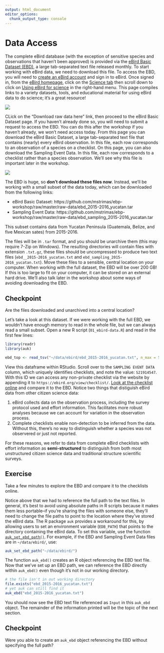 ```yaml
---
output: html_document
editor_options: 
  chunk_output_type: console
---
```


# Data Access {#access}

The complete eBird database (with the exception of sensitive species and observations that haven't been approved) is provided via the [eBird Basic Dataset (EBD)](https://ebird.org/science/download-ebird-data-products), a large tab-separated text file released monthly. To start working with eBird data, we need to download this file. To access the EBD, you will need to [create an eBird account](https://secure.birds.cornell.edu/cassso/account/create) and sign in to eBird. Once signed in, from the [eBird homepage](https://ebird.org/), click on the [Science tab](https://ebird.org/science) then scroll down to click on [Using eBird for science](https://ebird.org/science/download-ebird-data-products) in the right-hand menu. This page compiles links to a variety datasets, tools, and educational material for using eBird data to do science; it's a great resource!

![](assets/img/03_access_science.png)

CLick on the "Download raw data here" link, then proceed to the eBird Basic Dataset page. If you haven't already done so, you will need to submit a request to access the EBD. You can do this after the workshop if you haven't already, we won't need access today. From this page you can download the eBird Basic Dataset, a large tab-separated text file that contains (nearly) every eBird observation. In this file, each row corresponds to an observation of a species on a checklist. On this page, you can also download the Sampling Event Data. In this file, each row corresponds to a checklist rather than a species observation. We'll see why this file is important later in the workshop.

![](assets/img/03_access_ebd.png)

The EBD is huge, so **don't download these files now**. Instead, we'll be working with a small subset of the data today, which can be downloaded from the following links:

- eBird Basic Dataset: https://github.com/mstrimas/ebp-workshop/raw/master/raw-data/ebd_2015-2016_yucatan.tar
- Sampling Event Data: https://github.com/mstrimas/ebp-workshop/raw/master/raw-data/ebd_sampling_2015-2016_yucatan.tar

This subset contains data from Yucatan Peninsula (Guatemala, Belize, and five Mexican sates) from 2015-2016.

The files will be in `.tar` format, and you should be unarchive them (this may require 7-Zip on Windows). The resulting directories will contain files with extension `.txt.gz`, these files should be uncompressed to produce two text files (`ebd__2015-2016_yucatan.txt` and `ebd_sampling_2015-2016_yucatan.txt`). Move these files to a sensible, central location on your computer. When working with the full dataset, the EBD will be over 200 GB! If this is too large to fit on your computer, it can be stored on an external hard drive. We'll also talk later in the workshop about some ways of avoiding downloading the EBD.

<div class="checkpoint">
  <h2>Checkpoint</h2>
  Are the files downloaded and unarchived into a central location?
</div>

Let's take a look at this dataset. If we were working with the full EBD, we wouldn't have enough memory to read in the whole file, but we can always read a small subset. Open a new R script (`01_ebird-data.R`) and read in the first few lines:

```r
library(readr)
library(auk)

ebd_top <- read_tsv("~/data/ebird/ebd_2015-2016_yucatan.txt", n_max = 5)
```

View this dataframe within RStudio. Scroll over to the `SAMPLING EVENT DATA` column, which uniquely identifies checklists, and note the value: `S21914547`. With this ID we can access any non-private checklist via the website by appending it to `https://ebird.org/view/checklist/`. [Look at the checklist online](https://ebird.org/view/checklist/S21914547) and compare it to the EBD. Notice two things that distiguish eBird data from other citizen science data:

1. eBird collects data on the observation process, including the survey protocol used and effort information. This facilitates more robust analyses because we can account for variation in the observation process.
2. Complete checklists enable non-detection to be inferred from the data. Without this, there's no way to distinguish whether a species was not observered or just not reported.

For these reasons, we refer to data from complete eBird checklists with effort information as **semi-structured** to distinguish from both most unstructured citizen science data and traditional structure scientific surveys.

<div class="exercise">
  <h2>Exercise</h2>
  Take a few minutes to explore the EBD and compare it to the checklists online.
</div>

Notice above that we had to reference the full path to the text files. In general, it's best to avoid using absolute paths in R scripts because it makes them less portable–if you're sharing the files with someone else, they'll need to change the file paths to point to the location where they've stored the eBird data. The R package `auk` provides a workaround for this, by allowing users to set an environment variable (`EDB_PATH`) that points to the directory containing the eBird data. To set this variable, use the function [`auk_set_ebd_path()`](https://cornelllabofornithology.github.io/auk/reference/auk_set_ebd_path.html). For example, if the EBD and Sampling Event Data files are in `~/data/ebird/`, use:

```r
auk_set_ebd_path("~/data/ebird/")
```

The function `auk_ebd()` creates an R object referencing the EBD text file. Now that we've set up an EBD path, we can reference the EBD directly within `auk_ebd()` even though it's not in our working directory.

```r
# the file isn't in out working directory
file.exists("ebd_2015-2016_yucatan.txt")
# yet auk can still find it
auk_ebd("ebd_2015-2016_yucatan.txt")
```

You should now see the EBD text file referenced as `Input` in this `auk_ebd` object. The remainder of the information printed will be the topic of the next section.

<div class="checkpoint">
  <h2>Checkpoint</h2>
  Were you able to create an `auk_ebd` object referencing the EBD without specifying the full path?
</div>